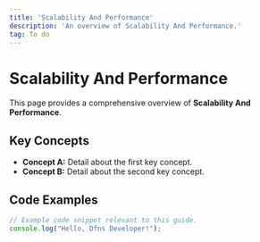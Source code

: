 ```yaml
---
title: 'Scalability And Performance'
description: 'An overview of Scalability And Performance.'
tag: To do
---
```


# Scalability And Performance

This page provides a comprehensive overview of **Scalability And Performance**.

## Key Concepts

* **Concept A:** Detail about the first key concept.
* **Concept B:** Detail about the second key concept.

## Code Examples

```typescript
// Example code snippet relevant to this guide.
console.log("Hello, Dfns Developer!");
```
